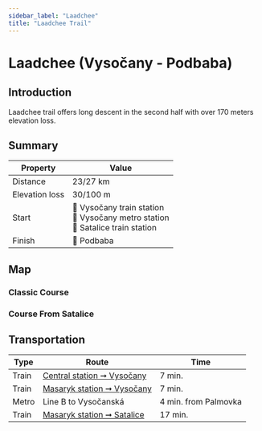 ```yaml
---
sidebar_label: "Laadchee"
title: "Laadchee Trail"
---
```


# Laadchee (Vysočany - Podbaba)

## Introduction

Laadchee trail offers long descent in the second half with over 170 meters elevation loss.

## Summary

| Property | Value |
| --- | --- |
| Distance | 23/27 km |
| Elevation loss | 30/100 m |
| Start | 📍 Vysočany train station <br /> 📍 Vysočany metro station <br /> 📍 Satalice train station |
| Finish | 📍 Podbaba |

## Map

### Classic Course

<MapyCzEmbeddedPath id="jehogudese"></MapyCzEmbeddedPath>

### Course From Satalice

<MapyCzEmbeddedPath id="nezedenaku"></MapyCzEmbeddedPath>

## Transportation

| Type | Route | Time |
| --- | --- | --- |
| Train | [Central station ➞ Vysočany](https://idos.idnes.cz/vlakyautobusymhdvse/spojeni/vysledky/?f=Praha%20hl.n.&fc=100003&t=Praha-Vyso%C4%8Dany&tc=100003&direct=true&af=true&trt=150,151,152,153&fcs=3 "See timetable" ) | 7 min. |
| Train | [Masaryk station ➞ Vysočany](https://idos.idnes.cz/vlakyautobusymhdvse/spojeni/vysledky/?f=Praha%20Masarykovo%20n.&fc=100003&t=Praha-Vyso%C4%8Dany&tc=100003&direct=true&af=true&trt=150,151,152,153&fcs=3 "See timetable" ) | 7 min. |
| Metro | Line B to Vysočanská | 4 min. from Palmovka |
| Train | [Masaryk station ➞ Satalice](https://idos.idnes.cz/vlakyautobusymhdvse/spojeni/vysledky/?f=Praha%20Masarykovo%20n.&fc=100003&t=Praha-Satalice&tc=100003&direct=true&af=true&trt=150,151,152,153&fcs=3 "See timetable" ) | 17 min. |
